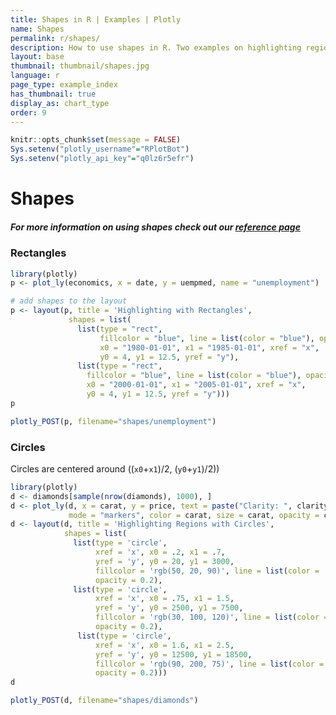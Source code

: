 ```yaml
---
title: Shapes in R | Examples | Plotly
name: Shapes
permalink: r/shapes/
description: How to use shapes in R. Two examples on highlighting regions by adding shapes to your R charts.
layout: base
thumbnail: thumbnail/shapes.jpg
language: r
page_type: example_index
has_thumbnail: true
display_as: chart_type
order: 9
---
```


```r
knitr::opts_chunk$set(message = FALSE)
Sys.setenv("plotly_username"="RPlotBot")
Sys.setenv("plotly_api_key"="q0lz6r5efr")
```
# Shapes

##### For more information on using shapes check out our <b>[reference page](https://plot.ly/r/reference/#layout-shapes)</b>

### Rectangles
```r
library(plotly)
p <- plot_ly(economics, x = date, y = uempmed, name = "unemployment")

# add shapes to the layout
p <- layout(p, title = 'Highlighting with Rectangles', 
             shapes = list(
               list(type = "rect", 
                    fillcolor = "blue", line = list(color = "blue"), opacity = 0.3, 
                    x0 = "1980-01-01", x1 = "1985-01-01", xref = "x", 
                    y0 = 4, y1 = 12.5, yref = "y"), 
               list(type = "rect",
                 fillcolor = "blue", line = list(color = "blue"), opacity = 0.2, 
                 x0 = "2000-01-01", x1 = "2005-01-01", xref = "x", 
                 y0 = 4, y1 = 12.5, yref = "y"))) 
p
```
```r
plotly_POST(p, filename="shapes/unemployment")
```
### Circles
Circles are centered around  ((`x0`+`x1`)/2, (`y0`+`y1`)/2))
```r
library(plotly)
d <- diamonds[sample(nrow(diamonds), 1000), ]
d <- plot_ly(d, x = carat, y = price, text = paste("Clarity: ", clarity),
             mode = "markers", color = carat, size = carat, opacity = carat)
d <- layout(d, title = 'Highlighting Regions with Circles', 
            shapes = list(
              list(type = 'circle',
                   xref = 'x', x0 = .2, x1 = .7,
                   yref = 'y', y0 = 20, y1 = 3000,
                   fillcolor = 'rgb(50, 20, 90)', line = list(color = 'rgb(50, 20, 90)'),
                   opacity = 0.2),
              list(type = 'circle',
                   xref = 'x', x0 = .75, x1 = 1.5,
                   yref = 'y', y0 = 2500, y1 = 7500,
                   fillcolor = 'rgb(30, 100, 120)', line = list(color = 'rgb(30, 100, 120)'),
                   opacity = 0.2),
               list(type = 'circle',
                   xref = 'x', x0 = 1.6, x1 = 2.5,
                   yref = 'y', y0 = 12500, y1 = 18500,
                   fillcolor = 'rgb(90, 200, 75)', line = list(color = 'rgb(90, 200, 75)'),
                   opacity = 0.2)))
d
```
```r
plotly_POST(d, filename="shapes/diamonds")
```
